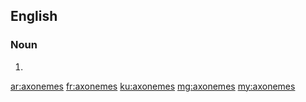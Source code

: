 ==English==

===Noun===
{{head|en|plural}}

# {{plural of|axoneme|lang=en|nocat=1}}

[[ar:axonemes]]
[[fr:axonemes]]
[[ku:axonemes]]
[[mg:axonemes]]
[[my:axonemes]]